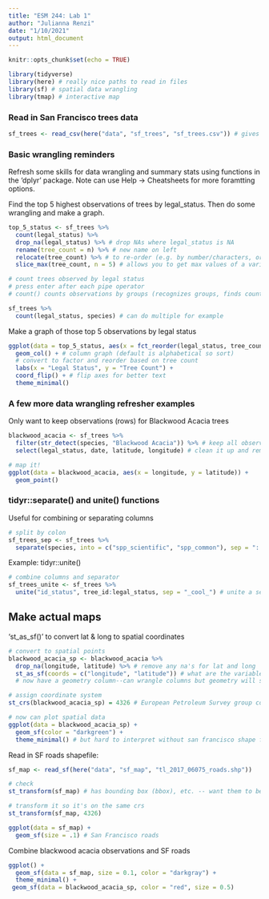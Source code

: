 ```yaml
---
title: "ESM 244: Lab 1"
author: "Julianna Renzi"
date: "1/10/2021"
output: html_document
---
```


```r
knitr::opts_chunk$set(echo = TRUE)

library(tidyverse)
library(here) # really nice paths to read in files
library(sf) # spatial data wrangling
library(tmap) # interactive map

```

### Read in San Francisco trees data

```r

sf_trees <- read_csv(here("data", "sf_trees", "sf_trees.csv")) # gives relative file path from project root

```

### Basic wrangling reminders

Refresh some skills for data wrangling and summary stats using functions in the 'dplyr' package. Note can use Help -> Cheatsheets for more foramtting options.

Find the top 5 highest observations of trees by legal_status. Then do some wrangling and make a graph.

```r
top_5_status <- sf_trees %>% 
  count(legal_status) %>% 
  drop_na(legal_status) %>% # drop NAs where legal_status is NA
  rename(tree_count = n) %>% # new name on left
  relocate(tree_count) %>% # to re-order (e.g. by number/characters, or in this case move one to the front)
  slice_max(tree_count, n = 5) # allows you to get max values of a variable and keep those above a threshold (i.e. top 5 in this case)

# count trees observed by legal status
# press enter after each pipe operator
# count() counts observations by groups (recognizes groups, finds counts, and puts it in a table--group_by, summarize n() all in one!) 

sf_trees %>% 
  count(legal_status, species) # can do multiple for example


```

Make a graph of those top 5 observations by legal status

```r

ggplot(data = top_5_status, aes(x = fct_reorder(legal_status, tree_count), y = tree_count)) + 
  geom_col() + # column graph (default is alphabetical so sort)
  # convert to factor and reorder based on tree count
  labs(x = "Legal Status", y = "Tree Count") + 
  coord_flip() + # flip axes for better text
  theme_minimal()

```

### A few more data wrangling refresher examples

Only want to keep observations (rows) for Blackwood Acacia trees

```r
blackwood_acacia <- sf_trees %>% 
  filter(str_detect(species, "Blackwood Acacia")) %>% # keep all observations where the string is detected anywhere in the cell (look in sf_trees, keep in spp variables the string "Blackwood Acacia" is detected)
  select(legal_status, date, latitude, longitude) # clean it up and remove columns 

# map it!
ggplot(data = blackwood_acacia, aes(x = longitude, y = latitude)) +
  geom_point()

```

### tidyr::separate() and unite() functions

Useful for combining or separating columns

```r
# split by colon
sf_trees_sep <- sf_trees %>% 
  separate(species, into = c("spp_scientific", "spp_common"), sep = "::") 

```

Example: tidyr::unite()

```r
# combine columns and separator
sf_trees_unite <- sf_trees %>% 
  unite("id_status", tree_id:legal_status, sep = "_cool_") # unite a series of columns with a common separator and call it id_status
```

## Make actual maps

'st_as_sf()' to convert lat & long to spatial coordinates

```r
# convert to spatial points
blackwood_acacia_sp <- blackwood_acacia %>% 
  drop_na(longitude, latitude) %>% # remove any na's for lat and long
  st_as_sf(coords = c("longitude", "latitude")) # what are the variables storing long/lat -- order MATTERS (put lon then lat variables)
  # now have a geometry column--can wrangle columns but geometry will stay with rows until we tell it not to ('sticky')

# assign coordinate system
st_crs(blackwood_acacia_sp) = 4326 # European Petroleum Survey group code for coordinate references

# now can plot spatial data
ggplot(data = blackwood_acacia_sp) + 
  geom_sf(color = "darkgreen") + 
  theme_minimal() # but hard to interpret without san francisco shape file

```

Read in SF roads shapefile:

```r
sf_map <- read_sf(here("data", "sf_map", "tl_2017_06075_roads.shp"))

# check
st_transform(sf_map) # has bounding box (bbox), etc. -- want them to be in the same Coordinate Reference System (CRS)--there is an existing crs here!

# transform it so it's on the same crs
st_transform(sf_map, 4326)

ggplot(data = sf_map) +
  geom_sf(size = .1) # San Francisco roads

```

Combine blackwood acacia observations and SF roads

```r
ggplot() +
  geom_sf(data = sf_map, size = 0.1, color = "darkgray") +
  theme_minimal() + 
 geom_sf(data = blackwood_acacia_sp, color = "red", size = 0.5)
```

